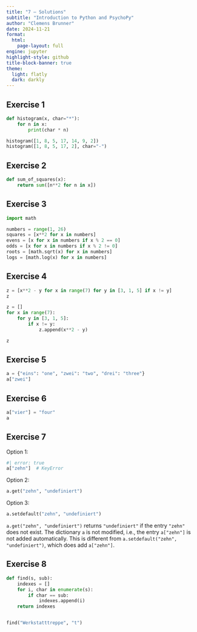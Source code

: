 ```yaml
---
title: "7 – Solutions"
subtitle: "Introduction to Python and PsychoPy"
author: "Clemens Brunner"
date: 2024-11-21
format:
  html:
    page-layout: full
engine: jupyter
highlight-style: github
title-block-banner: true
theme:
  light: flatly
  dark: darkly
---
```


## Exercise 1

```python
def histogram(x, char="*"):
    for n in x:
        print(char * n)

histogram([1, 8, 5, 17, 14, 9, 2])
histogram([1, 8, 5, 17, 2], char="-")
```


## Exercise 2

```python
def sum_of_squares(x):
    return sum([n**2 for n in x])
```


## Exercise 3

```python
import math

numbers = range(1, 26)
squares = [x**2 for x in numbers]
evens = [x for x in numbers if x % 2 == 0]
odds = [x for x in numbers if x % 2 != 0]
roots = [math.sqrt(x) for x in numbers]
logs = [math.log(x) for x in numbers]
```


## Exercise 4

```python
z = [x**2 - y for x in range(7) for y in [3, 1, 5] if x != y]
z
```

```python
z = []
for x in range(7):
    for y in [3, 1, 5]:
        if x != y:
            z.append(x**2 - y)

z
```


## Exercise 5

```python
a = {"eins": "one", "zwei": "two", "drei": "three"}
a["zwei"]
```


## Exercise 6

```python
a["vier"] = "four"
a
```


## Exercise 7

Option 1:

```python
#| error: true
a["zehn"]  # KeyError
```

Option 2:

```python
a.get("zehn", "undefiniert")
```

Option 3:

```python
a.setdefault("zehn", "undefiniert")
```

`a.get("zehn", "undefiniert")` returns `"undefiniert"` if the entry `"zehn"` does not exist. The dictionary `a` is not modified, i.e., the entry `a["zehn"]` is not added automatically. This is different from `a.setdefault("zehn", "undefiniert")`, which does add `a["zehn"]`.


## Exercise 8

```python
def find(s, sub):
    indexes = []
    for i, char in enumerate(s):
        if char == sub:
            indexes.append(i)
    return indexes


find("Werkstatttreppe", "t")
```
